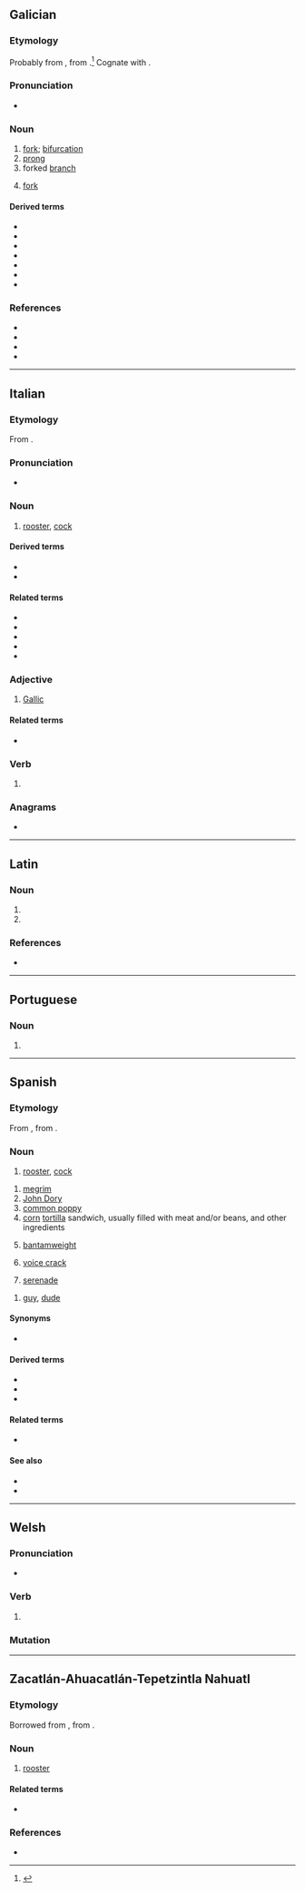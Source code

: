 {{also|Gallo|gallò|Gallo-|gallo-}}
==Galician==

===Etymology===
Probably from {{inh|gl|VL.|*galleus}}, from {{inh|gl|la|galla|t=oak-apple}}.<ref>{{R:DCECH|gajo}}</ref> Cognate with {{cog|pt|galho}}.

===Pronunciation===
* {{IPA|/ˈɡaʎo̝/|lang=gl}}

===Noun===
{{gl-noun|m}}

# [[fork]]; [[bifurcation]]
# [[prong]]
# forked [[branch]]
# {{lb|gl|tools}} [[fork]]

====Derived terms====
* {{l|gl|esgallar}}
* {{l|gl|gallado}}
* {{l|gl|gallar}}
* {{l|gl|galleiro}}
* {{l|gl|galleta}}
* {{l|gl|galleto}}
* {{l|gl|co gallo de}}

===References===
* {{R:gl:CX}}
* {{R:DDLG}}
* {{R:TILG|gallo (galla)}}
* {{R:TLPGP}}
<references/>

----

==Italian==

===Etymology===
From {{inh|it|la|gallus||rooster}}.

===Pronunciation===
* {{rhymes|allo|lang=it}}

===Noun===
{{it-noun|m|f=gallina}}

# [[rooster]], [[cock]]

====Derived terms====
* {{l|it|gallismo}}
* {{l|it|gallo cedrone}}

====Related terms====
* {{l|it|gallare}}
* {{l|it|galletto}}
* {{l|it|gallicinio}}
* {{l|it|galliformi}}
* {{l|it|gallina}}

===Adjective===
{{it-adj|gall}}

# [[Gallic]]

====Related terms====
* {{l|it|gallico}}

===Verb===
{{head|it|verb form}}

# {{inflection of|gallare||1|s|pres|indc|lang=it}}

===Anagrams===
* {{l|it|algol}}

----

==Latin==

===Noun===
{{la-noun-form|gallō}}

# {{inflection of|gallus||dat|s|lang=la}}
# {{inflection of|gallus||abl|s|lang=la}}

===References===
* {{R:du Cange}}

----

==Portuguese==

===Noun===
{{pt-noun|m|s|f=gallinha}}

# {{obsolete spelling of|galo|lang=pt}}

----

==Spanish==

===Etymology===
From {{inh|es|osp|-}}, from {{inh|es|la|gallus||rooster}}.

===Noun===
{{es-noun|m|f=gallina}}

# [[rooster]], [[cock]] {{gloss|male domestic chicken}}

{{es-noun|m}}

# [[megrim]] {{gloss|genus ''[[Lepidorhombus]]'', a kind of fish}}
# [[John Dory]] {{gloss|edible marine fish; ''[[Zeus faber]]'' or ''[[Zeus ocellata]]''}}
# [[common poppy]] {{gloss|''[[Papaver rhoeas]]''}}
# [[corn]] [[tortilla]] sandwich, usually filled with meat and/or beans, and other ingredients
# {{lb|es|boxing}} [[bantamweight]] {{gloss|weight class ranging from 112 to 118 pounds}}
# [[voice crack]] {{gloss|sudden, unintentional change in register, especially during puberty or while singing}}
# {{lb|es|Mexico}} [[serenade]] {{gloss|love song sung directly to one's love interest}}

{{es-noun|m|f=galla}}

# {{lb|es|Chile|colloquial}} [[guy]], [[dude]]

====Synonyms====
* {{sense|guy, dude}} {{l|es|tipo}}

====Derived terms====
* {{l|es|gallo pinto|g=m}}
* {{l|es|pico de gallo|g=m}}
* {{l|es|gallo lira}}

====Related terms====
* {{l|es|gallina}}

====See also====
* {{l|es|polla|g=f}}
* {{l|es|pollo|g=m}}

{{topics|es|Male animals}}

----

==Welsh==

===Pronunciation===
* {{IPA|/ˈɡaɬɔ/|lang=cy}}

===Verb===
{{head|cy|verb form}}

# {{inflection of|gallu||3|s|pres|subj|lang=cy}}

===Mutation===
{{cy-mut-auto}}

----

==Zacatlán-Ahuacatlán-Tepetzintla Nahuatl==

===Etymology===
Borrowed from {{bor|nhi|es|gallo}}, from {{der|nhi|la|gallus}}.

===Noun===
{{head|nhi|noun}}

# [[rooster]]

====Related terms====
* {{l|nhi|caxtil}}

===References===
* {{cite-book|author=Instituto Lingüístico de Verano, A.C.|authorlink=Instituto Lingüístico de Verano (Mexico)|title=Pequeño diccionario ilustrado: Náhuatl de los municipios de Zacatlán, Tepetzintla y Ahuacatlán|url=https://www.sil.org/resources/archives/13322|edition=segunda edición|location=Tlalpan, D.F. México|publisher=Instituto Lingüístico de Verano, A.C.|year=2006|page=8}}